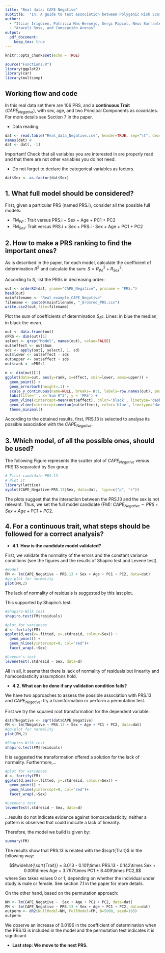 ```yaml
---
title: "Real data: CAPE Negative"
subtitle:  "In: A guide to test association between Polygenic Risk Scores and psychological and psychiatric traits: practical examples"
author: 
  - "Itziar Irigoien, Patricia Mas-Bermejo, Sergi Papiol, Neus Barrantes-Vidal,"
  - "Araceli Rosa, and Concepción Arenas"
output:
  pdf_document:
    keep_tex: true
---
```



```r
knitr::opts_chunk$set(echo = TRUE)
```

```r
source("Functions.R")
library(ggplot2)
library(car)
library(multcomp)
```


## Working flow and code

In this real data set there are 106 PRS, and a **continuous Trait** ($CAPE_{Negative}$), with sex, age, and two Principal Components as covariates. For more details see Section 7 in the paper.

- Data reading
```r
dat <- read.table("Real_data_Negative.csv", header=TRUE, sep="\t", dec=".")
names(dat) #
dat <- dat[, -1]
```
Important! Check that all variables you are interested in are properly read and that there are not other variables you do not need.

\bigskip

- Do not forget to declare the categorical variables as factors.
```r
dat$Sex <- as.factor(dat$Sex)
```

## 1.	What full model should be considered?

First, given a particular PRS (named PRS.i), consider all the possible full models:

- FM$_{WI}$ : Trait versus PRS.i + Sex + Age + PC1 + PC2
- FM$_{Sex}$: Trait versus PRS.i + Sex + PRS.i · Sex +  Age + PC1 + PC2


## 2. How to make a PRS ranking to find the important ones?

As is described in the paper, for each model, calculate the coefficient of determination $R^2$ and calculate the sum: $S =  R^2_{WI} +  R^2_{Sex}$. 

According to S, list the PRSs in decreasing order:
```r
out <- orderR2(dat, yname="CAPE_Negative", prsname = "PRS.")
head(out)
mainfilename <- "Real_example_CAPE_Negative"
filename <- paste0(mainfilename, "_Ordered_PRS.csv")
write.csv2(out,file=filename)
```

Plot the sum of coefficients of determination $S_{R^2}$. Lines: in blue the median; in black the mean.
```r
out <- data.frame(out) 
nPRS <- dim(out)[1]
select <- grep("Model", names(out), value=FALSE)
out$effect <- out$Sum
sds <- apply(out[, select], 1, sd)
out$lower <- out$effect - sds
out$upper <- out$effect + sds
out$rank <- nPRS:1

n <- dim(out)[1]
ggplot(data=out, aes(y=rank, x=effect, xmin=lower, xmax=upper)) +
  geom_point() +
  geom_errorbarh(height=.1) +
  scale_y_continuous(name=NULL, breaks= n:1, labels=row.names(out), position="right") +
  labs(title='', x='Sum R^2', y = 'PRS') +
  geom_vline(xintercept=mean(out$effect), color='black', linetype='dashed') +
  geom_vline(xintercept=median(out$effect), color='blue', linetype='dashed') +
  theme_minimal()

```


According to the obtained results, first, PRS.13 is selected to analyse its possible association with the $CAPE_{Negative}$.

## 3. Which model, of all the possible ones, should be used?

The following Figure represents the scatter plot of $CAPE_{Negative}$ versus PRS.13 separated by Sex group.
```r
# First candidate PRS.13
# Plot it
library(lattice) 
xyplot(CAPE_Negative~PRS.13|Sex, data=dat,  type=c("p", "r"))
```

The plots suggest that the interaction between the PRS.13 and the sex is not relevant. Thus, we set the full model candidate (FM): $CAPE_{Negative} \sim PRS + Sex + Age + PC1 +PC2$.

## 4.	For a continuous trait, what steps should be followed for a correct analysis?

- **4.1.  How is the candidate model validated?**

First, we validate the normality of the errors and the constant variance conditions (see the figures and the results of Shapiro test and Levene test).

```r
#model
FM <- lm(CAPE_Negative ~ PRS.13 + Sex + Age + PC1 + PC2, data=dat)
#qq-plot for normality 
plot(FM,2)   
```

The lack of normality of residuals is suggested by this last plot.

This supported by Shapiro’s test:
```r
#Shapiro-Wilk test
shapiro.test(FM$residuals)
```

```r
#plot for variances
d <- fortify(FM)
ggplot(d,aes(x=.fitted, y=.stdresid, colour=Sex)) +
  geom_point() +
  geom_hline(yintercept=0, col="red")+
  facet_wrap(.~Sex)
```

```r
#Levene's test
leveneTest(.stdresid ~ Sex, data=d)
```

All in all, it seems that there is lack of normality of residuals but linearity and homocedasticity assumptions hold.


- **4.2. What can be done if any validation condition fails?**

We have two approaches to assess the possible association with PRS.13 and $CAPE_{Negative}$: try a transformation or perform a permutation test.


First we try the squared root transformation for the dependent variable:
```r
dat$TNegative <- sqrt(dat$CAPE_Negative)
FM <- lm(TNegative ~ PRS.13 + Sex + Age + PC1 + PC2, data=dat)
#qq-plot for normality 
plot(FM,2)
```

```r
#Shapiro-Wilk test
shapiro.test(FM$residuals)
```
It is suggested the transformation offered a solution for the lack of normality. Furthermore,...
```r
#plot for variances
d <- fortify(FM)
ggplot(d,aes(x=.fitted, y=.stdresid, colour=Sex)) +
  geom_point() + 
  geom_hline(yintercept=0, col="red")+
  facet_wrap(.~Sex)
```

```r
#Levene's test
leveneTest(.stdresid ~ Sex, data=d)
```

...results do not indicate evidence against homoscedasticity, neither a pattern is observed that could indicate a lack of linearity.

Therefore, the model we build is given by:
```r
summary(FM)
```

The results show that PRS.13 is related with the $\sqrt{Trait}$ in the following way:

$$\widehat{\sqrt{Trait}} = 3.013 - 0.101\times PRS.13 - 0.142\times Sex + 0.009\times Age + 3.797\times PC1 + 8.409\times PC2,$$ 
where Sex takes values 0 or 1, depending on whether the individual under study is male or female. See section 7.1 in the paper for more details.


On the other hand, based on the permutation approach:
```r
NM <- lm(CAPE_Negative ~  Sex + Age + PC1 + PC2, data=dat)
FM <- lm(CAPE_Negative ~ PRS.13 + Sex + Age + PC1 + PC2, data=dat)
outperm <- dR2(NullModel=NM, FullModel=FM, B=5000, seed=165)
outperm
```
We observe an increase of 0.0196 in the coefficient of determination when the PRS.13 is included in the model and the permutation test indicates it is significant.


- **Last step: We move to the next PRS.**

